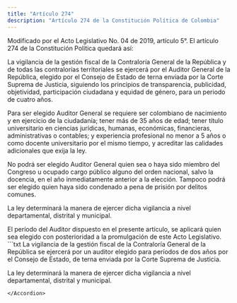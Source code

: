 ```yaml
---
title: "Artículo 274"
description: "Artículo 274 de la Constitución Política de Colombia"
---
```


<Warning>Modificado por el Acto Legislativo No. 04 de 2019, artículo 5°. El artículo 274 de la Constitución Política quedará así: </Warning>

La vigilancia de la gestión fiscal de la Contraloría General de la República y de todas las contralorías territoriales se ejercerá por el Auditor General de la República, elegido por el Consejo de Estado de terna enviada por la Corte Suprema de Justicia, siguiendo los principios de transparencia, publicidad, objetividad, participación ciudadana y equidad de género, para un periodo de cuatro años. 

Para ser elegido Auditor General se requiere ser colombiano de nacimiento y en ejercicio de la ciudadanía; tener más de 35 años de edad; tener título universitario en ciencias jurídicas, humanas, económicas, financieras, administrativas o contables; y experiencia profesional no menor a 5 años o como docente universitario por el mismo tiempo, y acreditar las calidades adicionales que exija la ley. 

No podrá ser elegido Auditor General quien sea o haya sido miembro del Congreso u ocupado cargo público alguno del orden nacional, salvo la docencia, en el año inmediatamente anterior a la elección. Tampoco podrá ser elegido quien haya sido condenado a pena de prisión por delitos comunes. 

La ley determinará la manera de ejercer dicha vigilancia a nivel departamental, distrital y municipal. 

<AccordionGroup>
    <Accordion
        title="Parágrafo transitorio 1°"
        defaultOpen
    >
    El período del Auditor dispuesto en el presente artículo, se aplicará quien sea elegido con posterioridad a la promulgación de este Acto Legislativo. 
    </Accordion>
</AccordionGroup>

<Accordion title="Artículo original antes de la modificación:">
```txt
La vigilancia de la gestión fiscal de la Contraloría General de la
República se ejercerá por un auditor elegido para períodos de dos años
por el Consejo de Estado, de terna enviada por la Corte Suprema de
Justicia.

La ley determinará la manera de ejercer dicha vigilancia a nivel
departamental, distrital y municipal.
```
</Accordion>
